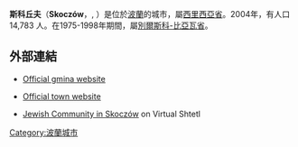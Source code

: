 {{Infobox settlement
| name = Skoczów
| image_skyline = Skoczow collage.jpg
| image_caption = Top: Papal Cross on Kaplicówka Hill. Centre left: [[Pegasus|Pegasus]] statue in front of St Peter and Paul's Church. Centre right: Town Hall. Bottom: Main Square
| image_flag = POL Skoczów flag.svg
| image_shield = POL Skoczów COA.svg
| pushpin_map = Poland
| pushpin_label_position = bottom
| coordinates_region = PL
| subdivision_type = 國家
| subdivision_name = {{POL}}
| subdivision_type1 = [[波蘭行政區劃|省份]]
| subdivision_name1 = [[西里西亞省|西里西亞]]
| subdivision_type2 = [[Powiat|County]]
| subdivision_name2 = [[Cieszyn_County|Cieszyn]]
| subdivision_type3 = [[Gmina|Gmina]]
| subdivision_name3 = [[Gmina_Skoczów|Skoczów]]
| leader_title =市長
| leader_name = Janina Żagan
| established_title = Founded
| established_date = 14th century
| established_title2 = City rights
| established_date2 = 1327
| area_total_km2 = 9.79
| population_as_of = 2006
| population_total = 14641
| population_density_km2 = auto
| timezone = [[Central_European_Time|CET]]
| utc_offset = +1
| timezone_DST = [[Central_European_Summer_Time|CEST]]
| utc_offset_DST = +2
| latd = 49 | latm = 48 | lats = 2.35 | latNS = N | longd = 18 | longm = 47 | longs = 18.16 | longEW = E
| postal_code_type = Postal code
| postal_code = 43-430
| blank_name = [[Polish_car_number_plates|Car plates]]
| blank_info = SCI
| website = http://www.um.skoczow.pl }}

'''斯科丘夫'''（'''Skoczów'''，{{lang-de|Skotschau}}, {{lang-cs|Skočov}}）是位於[[波蘭|波蘭]]的城市，屬[[西里西亞省|西里西亞省]]。2004年，有人口14,783 人。在1975-1998年期間，屬[[別爾斯科-比亞瓦省|別爾斯科-比亞瓦省]]。

==外部連結==
{{commons category|Skoczów}}
* {{pl icon}} [http://www.um.skoczow.pl Official gmina website] {{Wayback|url=http://www.um.skoczow.pl/ |date=20200805200024 }}
* {{pl icon}}{{en icon}}{{cs icon}}{{de icon}} [http://www.skoczow.pl Official town website] {{Wayback|url=http://www.skoczow.pl/ |date=20160410114315 }}
* [http://www.sztetl.org.pl/en/city/skoczow/ Jewish Community in Skoczów] {{Wayback|url=http://www.sztetl.org.pl/en/city/skoczow/ |date=20150421215917 }} on Virtual Shtetl

{{coord|49|48|2.35|N|18|47|18.16|E|display=title}}

[[Category:波蘭城市|Category:波蘭城市]]